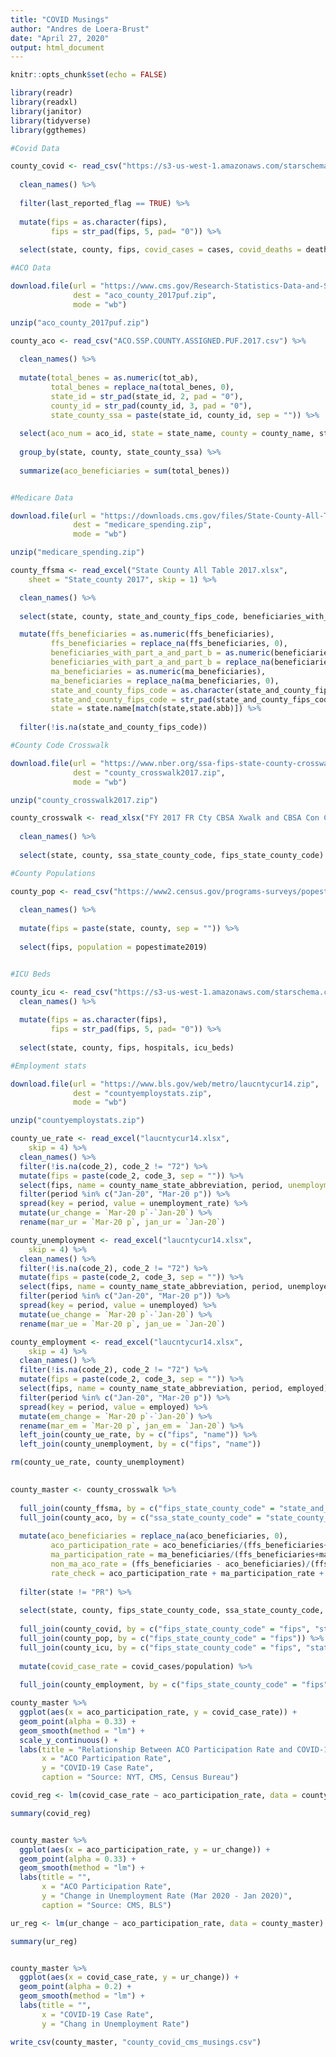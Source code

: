```yaml
---
title: "COVID Musings"
author: "Andres de Loera-Brust"
date: "April 27, 2020"
output: html_document
---
```


```r
knitr::opts_chunk$set(echo = FALSE)

library(readr)
library(readxl)
library(janitor)
library(tidyverse)
library(ggthemes)

```

```r

#Covid Data

county_covid <- read_csv("https://s3-us-west-1.amazonaws.com/starschema.covid/NYT_US_COVID19.csv") %>%
  
  clean_names() %>%
  
  filter(last_reported_flag == TRUE) %>%
  
  mutate(fips = as.character(fips),
         fips = str_pad(fips, 5, pad= "0")) %>%
  
  select(state, county, fips, covid_cases = cases, covid_deaths = deaths, date)

#ACO Data

download.file(url = "https://www.cms.gov/Research-Statistics-Data-and-Systems/Downloadable-Public-Use-Files/SSPACO/Downloads/ACOSSPCOUNTYASSIGNEDPUF2017.zip",
              dest = "aco_county_2017puf.zip",
              mode = "wb")

unzip("aco_county_2017puf.zip")

county_aco <- read_csv("ACO.SSP.COUNTY.ASSIGNED.PUF.2017.csv") %>%
  
  clean_names() %>%
  
  mutate(total_benes = as.numeric(tot_ab),
         total_benes = replace_na(total_benes, 0),
         state_id = str_pad(state_id, 2, pad = "0"),
         county_id = str_pad(county_id, 3, pad = "0"),
         state_county_ssa = paste(state_id, county_id, sep = "")) %>%
  
  select(aco_num = aco_id, state = state_name, county = county_name, state_county_ssa, total_benes) %>%
  
  group_by(state, county, state_county_ssa) %>%
  
  summarize(aco_beneficiaries = sum(total_benes))


#Medicare Data

download.file(url = "https://downloads.cms.gov/files/State-County-All-Table-2017.zip",
              dest = "medicare_spending.zip",
              mode = "wb")

unzip("medicare_spending.zip")

county_ffsma <- read_excel("State County All Table 2017.xlsx", 
    sheet = "State_county 2017", skip = 1) %>%

  clean_names() %>%
  
  select(state, county, state_and_county_fips_code, beneficiaries_with_part_a_and_part_b, ffs_beneficiaries, ma_beneficiaries) %>%

  mutate(ffs_beneficiaries = as.numeric(ffs_beneficiaries),
         ffs_beneficiaries = replace_na(ffs_beneficiaries, 0),
         beneficiaries_with_part_a_and_part_b = as.numeric(beneficiaries_with_part_a_and_part_b),
         beneficiaries_with_part_a_and_part_b = replace_na(beneficiaries_with_part_a_and_part_b, 0),
         ma_beneficiaries = as.numeric(ma_beneficiaries),
         ma_beneficiaries = replace_na(ma_beneficiaries, 0),
         state_and_county_fips_code = as.character(state_and_county_fips_code),
         state_and_county_fips_code = str_pad(state_and_county_fips_code, 5, pad= "0"),
         state = state.name[match(state,state.abb)]) %>%
  
  filter(!is.na(state_and_county_fips_code))

#County Code Crosswalk

download.file(url = "https://www.nber.org/ssa-fips-state-county-crosswalk/2017/ssa_fips_state_county2017.zip",
              dest = "county_crosswalk2017.zip",
              mode = "wb")

unzip("county_crosswalk2017.zip")

county_crosswalk <- read_xlsx("FY 2017 FR Cty CBSA Xwalk and CBSA Con Cty.xlsx") %>%
  
  clean_names() %>%
  
  select(state, county, ssa_state_county_code, fips_state_county_code)

#County Populations 

county_pop <- read_csv("https://www2.census.gov/programs-surveys/popest/datasets/2010-2019/counties/totals/co-est2019-alldata.csv") %>%
  
  clean_names() %>%
  
  mutate(fips = paste(state, county, sep = "")) %>%
    
  select(fips, population = popestimate2019)


#ICU Beds

county_icu <- read_csv("https://s3-us-west-1.amazonaws.com/starschema.covid/KFF_US_ICU_BEDS.csv") %>%
  clean_names() %>%
  
  mutate(fips = as.character(fips),
         fips = str_pad(fips, 5, pad= "0")) %>%
  
  select(state, county, fips, hospitals, icu_beds)

#Employment stats

download.file(url = "https://www.bls.gov/web/metro/laucntycur14.zip",
              dest = "countyemploystats.zip",
              mode = "wb")

unzip("countyemploystats.zip")

county_ue_rate <- read_excel("laucntycur14.xlsx", 
    skip = 4) %>%
  clean_names() %>%
  filter(!is.na(code_2), code_2 != "72") %>%
  mutate(fips = paste(code_2, code_3, sep = "")) %>%
  select(fips, name = county_name_state_abbreviation, period, unemployment_rate = percent)%>%
  filter(period %in% c("Jan-20", "Mar-20 p")) %>%
  spread(key = period, value = unemployment_rate) %>%
  mutate(ur_change = `Mar-20 p`-`Jan-20`) %>%
  rename(mar_ur = `Mar-20 p`, jan_ur = `Jan-20`)

county_unemployment <- read_excel("laucntycur14.xlsx", 
    skip = 4) %>%
  clean_names() %>%
  filter(!is.na(code_2), code_2 != "72") %>%
  mutate(fips = paste(code_2, code_3, sep = "")) %>%
  select(fips, name = county_name_state_abbreviation, period, unemployed) %>%
  filter(period %in% c("Jan-20", "Mar-20 p")) %>%
  spread(key = period, value = unemployed) %>%
  mutate(ue_change = `Mar-20 p`-`Jan-20`) %>%
  rename(mar_ue = `Mar-20 p`, jan_ue = `Jan-20`)

county_employment <- read_excel("laucntycur14.xlsx", 
    skip = 4) %>%
  clean_names() %>%
  filter(!is.na(code_2), code_2 != "72") %>%
  mutate(fips = paste(code_2, code_3, sep = "")) %>%
  select(fips, name = county_name_state_abbreviation, period, employed) %>%
  filter(period %in% c("Jan-20", "Mar-20 p")) %>%
  spread(key = period, value = employed) %>%
  mutate(em_change = `Mar-20 p`-`Jan-20`) %>%
  rename(mar_em = `Mar-20 p`, jan_em = `Jan-20`) %>%
  left_join(county_ue_rate, by = c("fips", "name")) %>%
  left_join(county_unemployment, by = c("fips", "name"))

rm(county_ue_rate, county_unemployment)
  

```

```r

county_master <- county_crosswalk %>%
  
  full_join(county_ffsma, by = c("fips_state_county_code" = "state_and_county_fips_code")) %>%
  full_join(county_aco, by = c("ssa_state_county_code" = "state_county_ssa")) %>%
  
  mutate(aco_beneficiaries = replace_na(aco_beneficiaries, 0),
         aco_participation_rate = aco_beneficiaries/(ffs_beneficiaries+ma_beneficiaries),
         ma_participation_rate = ma_beneficiaries/(ffs_beneficiaries+ma_beneficiaries),
         non_ma_aco_rate = (ffs_beneficiaries - aco_beneficiaries)/(ffs_beneficiaries + ma_beneficiaries ),
         rate_check = aco_participation_rate + ma_participation_rate + non_ma_aco_rate) %>%
  
  filter(state != "PR") %>%
  
  select(state, county, fips_state_county_code, ssa_state_county_code, beneficiaries_with_part_a_and_part_b, ffs_beneficiaries, ma_beneficiaries, aco_beneficiaries, ma_participation_rate, aco_participation_rate, non_ma_aco_rate) %>%
  
  full_join(county_covid, by = c("fips_state_county_code" = "fips", "state", "county")) %>%
  full_join(county_pop, by = c("fips_state_county_code" = "fips")) %>%
  full_join(county_icu, by = c("fips_state_county_code" = "fips", "state", "county")) %>%
  
  mutate(covid_case_rate = covid_cases/population) %>%
  
  full_join(county_employment, by = c("fips_state_county_code" = "fips"))


```


```r

county_master %>%
  ggplot(aes(x = aco_participation_rate, y = covid_case_rate)) +
  geom_point(alpha = 0.33) +
  geom_smooth(method = "lm") + 
  scale_y_continuous() +
  labs(title = "Relationship Between ACO Participation Rate and COVID-19 Case Rate",
       x = "ACO Participation Rate",
       y = "COVID-19 Case Rate",
       caption = "Source: NYT, CMS, Census Bureau")

covid_reg <- lm(covid_case_rate ~ aco_participation_rate, data = county_master)

summary(covid_reg)


county_master %>%
  ggplot(aes(x = aco_participation_rate, y = ur_change)) +
  geom_point(alpha = 0.33) +
  geom_smooth(method = "lm") +
  labs(title = "",
       x = "ACO Participation Rate",
       y = "Change in Unemployment Rate (Mar 2020 - Jan 2020)",
       caption = "Source: CMS, BLS")

ur_reg <- lm(ur_change ~ aco_participation_rate, data = county_master)

summary(ur_reg)


county_master %>%
  ggplot(aes(x = covid_case_rate, y = ur_change)) +
  geom_point(alpha = 0.2) +
  geom_smooth(method = "lm") +
  labs(title = "",
       x = "COVID-19 Case Rate",
       y = "Chang in Unemployment Rate")

```


```r

write_csv(county_master, "county_covid_cms_musings.csv")

```


